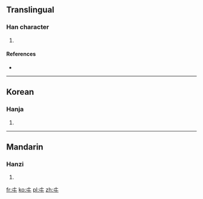==Translingual==

===Han character===
{{Han char|rn=2|rad=丨|as=02|sn=3|canj=十女 (JV)}}

# {{defn|Han|sort=丨02}}

====References====
* {{Han ref|kx=0079.020|hdz=10009.060|uh=3404|ud=13316}}

----

==Korean==

===Hanja===
{{ko-hanja|hangeul=과|rv=gwa|mr=kwa|y=kwa|eumhun=걷다|ehrv=geotda|ehmr=kŏtta|ehy=ketta}}

# {{defn|lang=ko|sort=丨02}}

----

==Mandarin==

===Hanzi===
{{cmn-hanzi|pin=[[kuà]] ([[kua4]])|wg=k'ua<sup>4</sup>}}

# {{defn|lang=cmn|sort=丨02}}

[[fr:㐄]]
[[ko:㐄]]
[[pl:㐄]]
[[zh:㐄]]